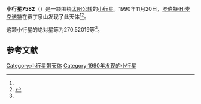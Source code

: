 {{Infobox planet
| bgcolour = #FFFFC0
| name = 7582
| symbol = 
| image = 
| caption = 
| discovery = yes
| discovery_ref = 
| discoverer = [[罗伯特·H·麦克诺特|罗伯特·H·麦克诺特]]
| discovery_site = [[赛丁泉山|赛丁泉山]] 
| discovered = 1990年11月20日
| designations = yes
| mp_name = 
| named_after = 
| alt_names = 1990 WL/ 1979 YK6
| mp_category = [[主带小行星|主带小行星]]
| orbit_ref = <ref name="a">[http://ssd.jpl.nasa.gov/sbdb.cgi?sstr=7582 7582] {{Wayback|url=http://ssd.jpl.nasa.gov/sbdb.cgi?sstr=7582 |date=20210717070155 }}，小行星數據庫瀏覽器（JPL Small-Body Database Browser）－[[美国国家航空航天局|美国国家航空航天局]]喷气推进实验室</ref>
| epoch = 2456400.5 (2013年4月18日更新)
| aphelion = {{convert|3.6141677|AU|km|3|abbr=on|lk=out}}
| perihelion = {{convert|2.6797719|AU|km|3|abbr=on}}
| semimajor = {{convert|3.1469698|AU|km|3|abbr=on}}
| eccentricity = 0.1484596
| period = 2039.094194 [[日|日]]<br />5.58[[儒略年|儒略年]]
| avg_speed = 
| inclination = 9.24788
| asc_node = 139.44616
| mean_anomaly = 
| arg_peri = 270.52019
| satellites = 
| physical_characteristics = yes
| dimensions = 
| mass = 
| density = 
| surface_grav = 
| escape_velocity = 
| sidereal_day = 
| axial_tilt = 
| pole_ecliptic_lat = 
| pole_ecliptic_lon = 
| albedo = 
| temperatures= 
| temp_name1 = 
| mean_temp_1 = 
| max_temp_1 = 
| temp_name2 = 
| max_temp_2 = 
| spectral_type = 
| abs_magnitude = 270.52019
}}

'''小行星7582'''（{{lang-en|7582}}）是一颗围绕[[太阳|太阳]][[公转|公转]]的[[小行星|小行星]]。1990年11月20日，[[罗伯特·H·麦克诺特|罗伯特·H·麦克诺特]]在赛丁泉山发现了此天体<ref name="a" /><ref>{{cite news|title=小行星列表|url=http://cfa-www.harvard.edu/iau/lists/NumberedMPs.txt|accessdate=2013-07-08|newspaper=哈佛大学|archive-date=2008-05-17|archive-url=https://web.archive.org/web/20080517010638/http://cfa-www.harvard.edu/iau/lists/NumberedMPs.txt|dead-url=no}}</ref>。

这颗小行星的[[绝对星等|绝对星等]]为270.52019等<ref name="a" />。

==参考文献==
{{reflist}}
{{Minor Planet Number|[[小行星7581|小行星7581]]|[[小行星7583|小行星7583]]}}

{{小天体}}

[[Category:小行星带天体|Category:小行星带天体]]
[[Category:1990年发现的小行星|Category:1990年发现的小行星]]

{{asteroid-stub}}